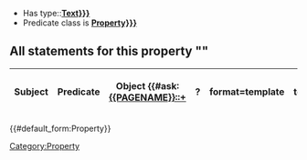<includeonly>
* Has type::'''[[Has type::{{{SMWHasType|Text}}}]]'''
* Predicate class is '''[[HasPredicateClass::{{{PredicateClass|Property}}}]]'''

== All statements for this property "{{PAGENAME}}" ==

{|class="sortable wikitable smwtable jquery-tablesorter" width=100%
!Subject
!Predicate
!Object
{{#ask:[[{{PAGENAME}}::+]]
|?{{PAGENAME}}
|format=template
|template=StatementsTableRow
|link=none
}}
|}
[[Category:Property]]</includeonly>
{{#default_form:Property}}
